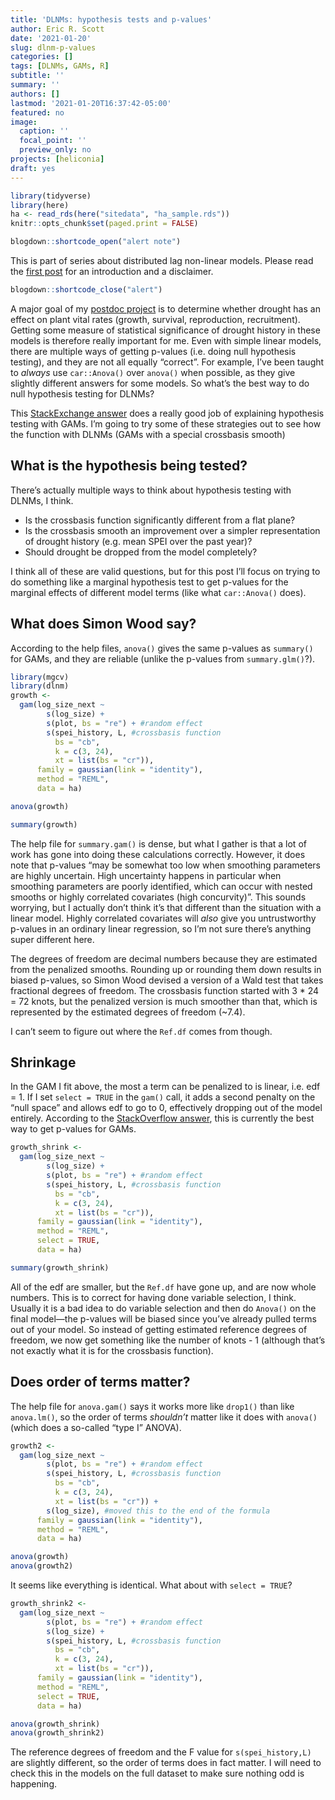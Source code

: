 ```yaml
---
title: 'DLNMs: hypothesis tests and p-values'
author: Eric R. Scott
date: '2021-01-20'
slug: dlnm-p-values
categories: []
tags: [DLNMs, GAMs, R]
subtitle: ''
summary: ''
authors: []
lastmod: '2021-01-20T16:37:42-05:00'
featured: no
image:
  caption: ''
  focal_point: ''
  preview_only: no
projects: [heliconia]
draft: yes
---
```

```r
library(tidyverse)
library(here)
ha <- read_rds(here("sitedata", "ha_sample.rds"))
knitr::opts_chunk$set(paged.print = FALSE)
```
```r
blogdown::shortcode_open("alert note")
```

This is part of series about distributed lag non-linear models. Please read the [first post](/post/dlnm) for an introduction and a disclaimer.

```r
blogdown::shortcode_close("alert")
```

A major goal of my [postdoc project](/project/heliconia) is to determine whether drought has an effect on plant vital rates (growth, survival, reproduction, recruitment). Getting some measure of statistical significance of drought history in these models is therefore really important for me.  Even with simple linear models, there are multiple ways of getting p-values (i.e. doing null hypothesis testing), and they are not all equally "correct".  For example, I've been taught to *always* use `car::Anova()` over `anova()` when possible, as they give slightly different answers for some models.  So what's the best way to do null hypothesis testing for DLNMs?

This [StackExchange answer](https://stats.stackexchange.com/questions/274151/anova-to-compare-models/274632#274632) does a really good job of explaining hypothesis testing with GAMs.  I'm going to try some of these strategies out to see how the function with DLNMs (GAMs with a special crossbasis smooth)

## What is the hypothesis being tested?

There's actually multiple ways to think about hypothesis testing with DLNMs, I think.  

- Is the crossbasis function significantly different from a flat plane?
- Is the crossbasis smooth an improvement over a simpler representation of drought history (e.g. mean SPEI over the past year)?
- Should drought be dropped from the model completely?

I think all of these are valid questions, but for this post I'll focus on trying to do something like a marginal hypothesis test to get p-values for the marginal effects of different model terms (like what `car::Anova()` does).

## What does Simon Wood say?

According to the help files, `anova()` gives the same p-values as `summary()` for GAMs, and they are reliable (unlike the p-values from `summary.glm()`?).

```r
library(mgcv)
library(dlnm)
growth <-
  gam(log_size_next ~ 
        s(log_size) +
        s(plot, bs = "re") + #random effect
        s(spei_history, L, #crossbasis function
          bs = "cb", 
          k = c(3, 24), 
          xt = list(bs = "cr")),
      family = gaussian(link = "identity"),
      method = "REML",
      data = ha)
```

```r
anova(growth)
```

```r
summary(growth)
```

The help file for `summary.gam()` is dense, but what I gather is that a lot of work has gone into doing these calculations correctly. However, it does note that p-values "may be somewhat too low when smoothing parameters are highly uncertain. High uncertainty happens in particular when smoothing parameters are poorly identified, which can occur with nested smooths or highly correlated covariates (high concurvity)".  This sounds worrying, but I actually don't think it's that different than the situation with a linear model.  Highly correlated covariates will *also* give you untrustworthy p-values in an ordinary linear regression, so I'm not sure there's anything super different here.

The degrees of freedom are decimal numbers because they are estimated from the penalized smooths. Rounding up or rounding them down results in biased p-values, so Simon Wood devised a version of a Wald test that takes fractional degrees of freedom. The crossbasis function started with 3 * 24 = 72 knots, but the penalized version is much smoother than that, which is represented by the estimated degrees of freedom (~7.4). 

I can't seem to figure out where the `Ref.df` comes from though.


## Shrinkage

In the GAM I fit above, the most a term can be penalized to is linear, i.e. edf = 1.  If I set `select = TRUE` in the `gam()` call, it adds a second penalty on the "null space" and allows edf to go to 0, effectively dropping out of the model entirely. According to the [StackOverflow answer](https://stats.stackexchange.com/questions/274151/anova-to-compare-models/274632#274632), this is currently the best way to get p-values for GAMs.

```r
growth_shrink <-
  gam(log_size_next ~ 
        s(log_size) +
        s(plot, bs = "re") + #random effect
        s(spei_history, L, #crossbasis function
          bs = "cb", 
          k = c(3, 24), 
          xt = list(bs = "cr")),
      family = gaussian(link = "identity"),
      method = "REML",
      select = TRUE,
      data = ha)
```

```r
summary(growth_shrink)
```

All of the edf are smaller, but the `Ref.df` have gone up, and are now whole numbers. This is to correct for having done variable selection, I think.  Usually it is a bad idea to do variable selection and then do `Anova()` on the final model---the p-values will be biased since you've already pulled terms out of your model.  So instead of getting estimated reference degrees of freedom, we now get something like the number of knots - 1 (although that's not exactly what it is for the crossbasis function).

## Does order of terms matter?

The help file for `anova.gam()` says it works more like `drop1()` than like `anova.lm()`, so the order of terms *shouldn't* matter like it does with `anova()` (which does a so-called "type I" ANOVA).

```r
growth2 <-
  gam(log_size_next ~ 
        s(plot, bs = "re") + #random effect
        s(spei_history, L, #crossbasis function
          bs = "cb", 
          k = c(3, 24), 
          xt = list(bs = "cr")) +
        s(log_size), #moved this to the end of the formula
      family = gaussian(link = "identity"),
      method = "REML",
      data = ha)
```

```r
anova(growth)
anova(growth2)
```

It seems like everything is identical.  What about with `select = TRUE`?

```r
growth_shrink2 <-
  gam(log_size_next ~ 
        s(plot, bs = "re") + #random effect
        s(log_size) +
        s(spei_history, L, #crossbasis function
          bs = "cb", 
          k = c(3, 24), 
          xt = list(bs = "cr")),
      family = gaussian(link = "identity"),
      method = "REML",
      select = TRUE,
      data = ha)
```


```r
anova(growth_shrink)
anova(growth_shrink2)
```

The reference degrees of freedom and the F value for `s(spei_history,L)` are slightly different, so the order of terms does in fact matter. I will need to check this in the models on the full dataset to make sure nothing odd is happening. 

